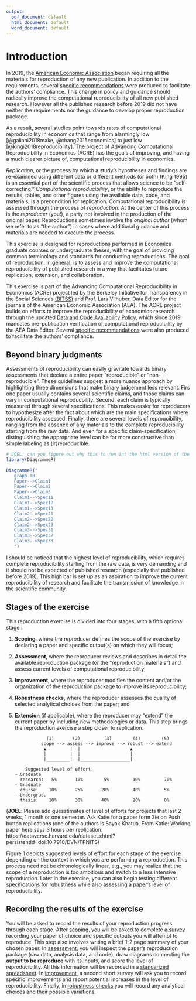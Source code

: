 ```yaml
---
output:
  pdf_document: default
  html_document: default
  word_document: default
---
```



# Introduction {#intro} 

In 2019, the [American Economic Association](https://www.aeaweb.org/journals/policies/data-code/) began requiring all the materials for reproduction of any new publication. In addition to the requirements, several [specific recommendations](https://aeadataeditor.github.io/aea-de-guidance/) were produced to facilitate the authors' compliance. This change in policy and guidance should radically improve the computational reproducibility of all new published research. However all the published research before 2019 did not have neither the requirements nor the guidance to develop proper reproduction package.

As a result, several studies point towards rates of computational reproducibility in economics that range from alarmingly low [@galiani2018make; @chang2015economics] to just low [@kingi2018reproducibility]. The project of Advancing Computational Reproducibility in Economics (ACRE) has the goals of improving, and having a much clearer picture of, computational reproducibility in economics. 

*Replication*, or the process by which a study’s hypotheses and findings are re-examined using different data or different methods (or both) (King 1995) is an essential part of the scientific process that allows science to be “self-correcting.” *Computational reproducibility*, or the ability to reproduce the results, tables, and other figures using the available data, code, and materials, is a precondition for replication. Computational reproducibility is assessed through the process of *reproduction*. At the center of this process is the *reproducer* (you!), a party not involved in the production of the original paper. Reproductions sometimes involve the *original author* (whom we refer to as “the author”) in cases where additional guidance and materials are needed to execute the process.

This exercise is designed for reproductions performed in Economics graduate courses or undergraduate theses, with the goal of providing common terminology and standards for conducting reproductions. The goal of reproduction, in general, is to assess and improve the computational reproducibility of published research in a way that facilitates future replication, extension, and collaboration.

This exercise is part of the Advancing Computational Reproducibility in Economics (ACRE) project led by the Berkeley Initiative for Transparency in the Social Sciences [(BITSS)](bitss.org) and Prof. Lars Vilhuber, Data Editor for the journals of the American Economic Association (AEA). The ACRE project builds on efforts to improve the reproducibility of economics research through the updated [Data and Code Availability Policy](https://www.aeaweb.org/journals/policies/data-code/), which since 2019 mandates pre-publication verification of computational reproducibility by the AEA Data Editor. Several [specific recommendations](https://aeadataeditor.github.io/aea-de-guidance/) were also produced to facilitate the authors' compliance.

## Beyond binary judgments

Assessments of reproducibility can easily gravitate towards binary assessments that declare a entire paper "reproducible" or "non-reproducible". These guidelines suggest a more nuance approach by highlighting three dimensions that make binary judgement less relevant. Firs one paper usually contains several scientific claims, and those claims can vary in computational reproducbility. Second, each claim is typically measured through several specifications. This makes easier for reproducers to hypothesize after the fact about which are the main specifications where reproducibility assessed. Finally, there are several levels of reproucibility, ranging from the absence of any materials to the complete reproducibility starting from the raw data. And even for a specific claim-specification, distinguishing the appropriate level can be far more constructive than simple labeling as (ir)reproducible.


```r
# JOEL: can you figure out why this to run int the html version of the book?
library(DiagrammeR)

DiagrammeR("
   graph TB
   Paper-->Claim1
   Paper-->Claim2
   Paper-->Claim3
   Claim1-->Spec11
   Claim1-->Spec12
   Claim1-->Spec13
   Claim2-->Spec21
   Claim2-->Spec22
   Claim2-->Spec23
   Claim3-->Spec31
   Claim3-->Spec32
   Claim3-->Spec33
   ")
```

I should be noticed that the highest level of reproducibility, which requires complete reproducibility starting from the raw data, is very demanding and it should not be expected of published research (especially that published before 2019). This high bar is set up as an aspiration to improve the current reproducibility of research and facilitate the transmission of knowledge in the scientific community. 


## Stages of the exercise

This reproduction exercise is divided into four stages, with a fifth optional stage :   

1.	**Scoping**, where the reproducer defines the scope of the exercise by declaring a paper and specific output(s) on which they will focus;  
2.	**Assessment**, where the reproducer reviews and describes in detail the available reproduction package (or the “reproduction materials”) and assess current levels of computational reproducibility;  
3.	**Improvement**, where the reproducer modifies the content and/or the organization of the reproduction package to improve its reproducibility;  
4.	**Robustness checks**, where the reproducer assesses the quality of selected analytical choices from the paper; and  
5.	**Extension** (if applicable), where the reproducer may “extend” the current paper by including new methodologies or data. This step brings the reproduction exercise a step closer to replication.


                    (1)       (2)         (3)        (4)        (5)
                  scope --> assess --> improve --> robust --> extend
                   ▲         |  |                   ▲
                   |         |  |                   |
                   |_________|  |___________________|

            Suggested level of effort:
        - Graduate
          research:   5%       10%        5%         10%         70%
        - Graduate
          course:    10%       25%       20%         40%         5%
        - Undergrad.
          thesis:    10%       30%       40%         20%         0%

(**JOEL**: Please add guesstimates of level of efforts for projects that last 2 weeks, 1 month or one semester. Ask Katie for a paper form 3ie on Push button replications (one of the authors is Sayak Khatua. From Katie: Working paper here says 3 hours per replication: https://dataverse.harvard.edu/dataset.xhtml?persistentId=doi:10.7910/DVN/FPNITS)

Figure 1 depicts suggested levels of effort for each stage of the exercise depending on the context in which you are performing a reproduction. This process need not be chronologically linear, e.g., you may realize that the scope of a reproduction is too ambitious and switch to a less intensive reproduction. Later in the exercise, you can also begin testing different specifications for robustness while also assessing a paper's level of reproducibility.

## Recording the results of the exercise

You will be asked to record the results of your reproduction progress through each stage. After [scoping](#scoping), you will be asked to complete [a survey](https://berkeley.qualtrics.com/jfe/form/SV_8hLHNI6LGSYchEN) recording your paper of choice and specific outputs you will attempt to reproduce. This step also involves writing a brief 1-2 page summary of your chosen paper. In [assessment](#assessment), you will inspect the paper's reproduction package (raw data, analysis data, and code), draw diagrams connecting the **output to be reproduce** with its inputs, and score the level of reproducibility. All this information will be recorded in a [standarized spreadsheet](ADD LINK). In [improvement]((#improvements)), a second short survey will ask you to record specific improvements and report potential increases in the level of reproducibility. Finally, in [robustness checks](#robust) you will record any analytical choices and their possible variations.
